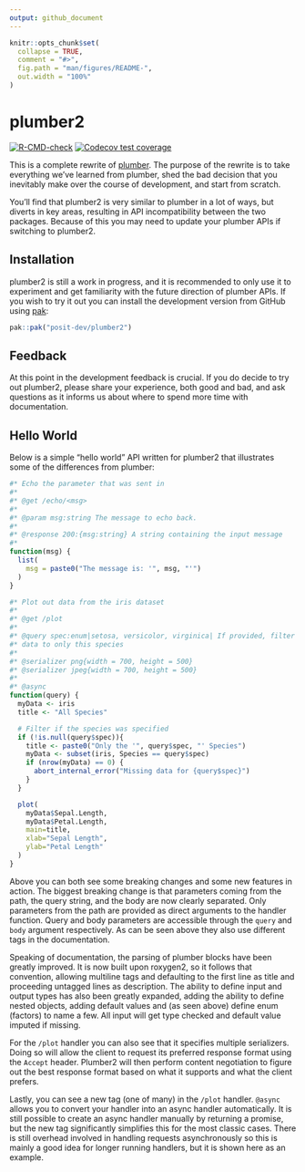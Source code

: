 ```yaml
---
output: github_document
---
```


<!-- README.md is generated from README.Rmd. Please edit that file -->

```r
knitr::opts_chunk$set(
  collapse = TRUE,
  comment = "#>",
  fig.path = "man/figures/README-",
  out.width = "100%"
)
```

# plumber2

<!-- badges: start -->
[![R-CMD-check](https://github.com/posit-dev/plumber2/actions/workflows/R-CMD-check.yaml/badge.svg)](https://github.com/posit-dev/plumber2/actions/workflows/R-CMD-check.yaml)
[![Codecov test coverage](https://codecov.io/gh/posit-dev/plumber2/graph/badge.svg)](https://app.codecov.io/gh/posit-dev/plumber2)
<!-- badges: end -->

This is a complete rewrite of [plumber](https://www.rplumber.io). The
purpose of the rewrite is to take everything we’ve learned from plumber,
shed the bad decision that you inevitably make over the course of
development, and start from scratch.

You’ll find that plumber2 is very similar to plumber in a lot of ways,
but diverts in key areas, resulting in API incompatibility between the
two packages. Because of this you may need to update your plumber APIs
if switching to plumber2.

## Installation

plumber2 is still a work in progress, and it is recommended to only use it to
experiment and get familiarity with the future direction of plumber APIs. If you
wish to try it out you can install the development version from GitHub using
[pak](https://pak.r-lib.org):

```r
pak::pak("posit-dev/plumber2")
```

## Feedback

At this point in the development feedback is crucial. If you do decide to try
out plumber2, please share your experience, both good and bad, and ask questions
as it informs us about where to spend more time with documentation.

## Hello World

Below is a simple "hello world" API written for plumber2 that illustrates some
of the differences from plumber:

```r
#* Echo the parameter that was sent in
#*
#* @get /echo/<msg>
#*
#* @param msg:string The message to echo back.
#*
#* @response 200:{msg:string} A string containing the input message
#*
function(msg) {
  list(
    msg = paste0("The message is: '", msg, "'")
  )
}

#* Plot out data from the iris dataset
#*
#* @get /plot
#*
#* @query spec:enum|setosa, versicolor, virginica| If provided, filter the
#* data to only this species
#*
#* @serializer png{width = 700, height = 500}
#* @serializer jpeg{width = 700, height = 500}
#*
#* @async
function(query) {
  myData <- iris
  title <- "All Species"

  # Filter if the species was specified
  if (!is.null(query$spec)){
    title <- paste0("Only the '", query$spec, "' Species")
    myData <- subset(iris, Species == query$spec)
    if (nrow(myData) == 0) {
      abort_internal_error("Missing data for {query$spec}")
    }
  }

  plot(
    myData$Sepal.Length,
    myData$Petal.Length,
    main=title,
    xlab="Sepal Length",
    ylab="Petal Length"
  )
}
```

Above you can both see some breaking changes and some new features in action.
The biggest breaking change is that parameters coming from the path, the query
string, and the body are now clearly separated. Only parameters from the path
are provided as direct arguments to the handler function. Query and body
parameters are accessible through the `query` and `body` argument respectively.
As can be seen above they also use different tags in the documentation.

Speaking of documentation, the parsing of plumber blocks have been greatly
improved. It is now built upon roxygen2, so it follows that convention, allowing
multiline tags and defaulting to the first line as title and proceeding untagged
lines as description. The ability to define input and output types has also been
greatly expanded, adding the ability to define nested objects, adding default
values and (as seen above) define enum (factors) to name a few. All input will
get type checked and default value imputed if missing.

For the `/plot` handler you can also see that it specifies multiple serializers.
Doing so will allow the client to request its preferred response format using
the `Accept` header. Plumber2 will then perform content negotiation to figure
out the best response format based on what it supports and what the client
prefers.

Lastly, you can see a new tag (one of many) in the `/plot` handler. `@async`
allows you to convert your handler into an async handler automatically. It is
still possible to create an async handler manually by returning a promise, but
the new tag significantly simplifies this for the most classic cases. There is
still overhead involved in handling requests asynchronously so this is mainly a
good idea for longer running handlers, but it is shown here as an example.
